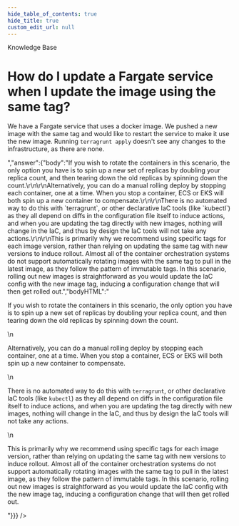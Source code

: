```yaml
---
hide_table_of_contents: true
hide_title: true
custom_edit_url: null
---
```



<head>
  <link rel="canonical" href="https://github.com/gruntwork-io/knowledge-base/discussions/230" />
</head>

<CenterLayout>
<span className="searchCategory">Knowledge Base</span>
<h1>How do I update a Fargate service when I update the image using the same tag?</h1>
<GitHub discussion={{"id":"D_kwDOF8slf84AO5v5","number":230,"author":{"login":"yorinasub17"},"title":"How do I update a Fargate service when I update the image using the same tag?","body":"We have a Fargate service that uses a docker image. We pushed a new image with the same tag and would like to restart the service to make it use the new image. Running `terragrunt apply` doesn't see any changes to the infrastructure, as there are none.","bodyHTML":"<p dir=\"auto\">We have a Fargate service that uses a docker image. We pushed a new image with the same tag and would like to restart the service to make it use the new image. Running <code class=\"notranslate\">terragrunt apply</code> doesn't see any changes to the infrastructure, as there are none.</p>","answer":{"body":"If you wish to rotate the containers in this scenario, the only option you have is to spin up a new set of replicas by doubling your replica count, and then tearing down the old replicas by spinning down the count.\r\n\r\nAlternatively, you can do a manual rolling deploy by stopping each container, one at a time. When you stop a container, ECS or EKS will both spin up a new container to compensate.\r\n\r\nThere is no automated way to do this with `terragrunt`, or other declarative IaC tools (like `kubectl`) as they all depend on diffs in the configuration file itself to induce actions, and when you are updating the tag directly with new images, nothing will change in the IaC, and thus by design the IaC tools will not take any actions.\r\n\r\nThis is primarily why we recommend using specific tags for each image version, rather than relying on updating the same tag with new versions to induce rollout. Almost all of the container orchestration systems do not support automatically rotating images with the same tag to pull in the latest image, as they follow the pattern of immutable tags. In this scenario, rolling out new images is straightforward as you would update the IaC config with the new image tag, inducing a configuration change that will then get rolled out.","bodyHTML":"<p dir=\"auto\">If you wish to rotate the containers in this scenario, the only option you have is to spin up a new set of replicas by doubling your replica count, and then tearing down the old replicas by spinning down the count.</p>\n<p dir=\"auto\">Alternatively, you can do a manual rolling deploy by stopping each container, one at a time. When you stop a container, ECS or EKS will both spin up a new container to compensate.</p>\n<p dir=\"auto\">There is no automated way to do this with <code class=\"notranslate\">terragrunt</code>, or other declarative IaC tools (like <code class=\"notranslate\">kubectl</code>) as they all depend on diffs in the configuration file itself to induce actions, and when you are updating the tag directly with new images, nothing will change in the IaC, and thus by design the IaC tools will not take any actions.</p>\n<p dir=\"auto\">This is primarily why we recommend using specific tags for each image version, rather than relying on updating the same tag with new versions to induce rollout. Almost all of the container orchestration systems do not support automatically rotating images with the same tag to pull in the latest image, as they follow the pattern of immutable tags. In this scenario, rolling out new images is straightforward as you would update the IaC config with the new image tag, inducing a configuration change that will then get rolled out.</p>"}}} />

</CenterLayout>
  

<!-- ##DOCS-SOURCER-START
{
  "sourcePlugin": "github-discussions",
  "hash": "1479ca813abad0ef24ee266ebd9e7e4c"
}
##DOCS-SOURCER-END -->
